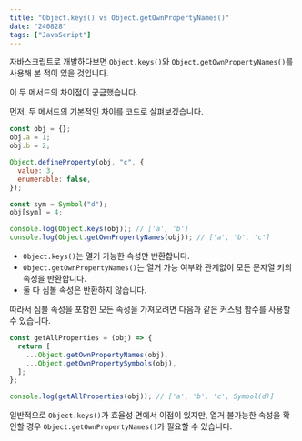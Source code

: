 ```yaml
---
title: "Object.keys() vs Object.getOwnPropertyNames()"
date: "240828"
tags: ["JavaScript"]
---
```


자바스크립트로 개발하다보면 `Object.keys()`와 `Object.getOwnPropertyNames()`를 사용해 본 적이 있을 것입니다.

이 두 메서드의 차이점이 궁금했습니다.

먼저, 두 메서드의 기본적인 차이를 코드로 살펴보겠습니다.

```javascript
const obj = {};
obj.a = 1;
obj.b = 2;

Object.defineProperty(obj, "c", {
  value: 3,
  enumerable: false,
});

const sym = Symbol("d");
obj[sym] = 4;

console.log(Object.keys(obj)); // ['a', 'b']
console.log(Object.getOwnPropertyNames(obj)); // ['a', 'b', 'c']
```

- `Object.keys()`는 열거 가능한 속성만 반환합니다.
- `Object.getOwnPropertyNames()`는 열거 가능 여부와 관계없이 모든 문자열 키의 속성을 반환합니다.
- 둘 다 심볼 속성은 반환하지 않습니다.

따라서 심볼 속성을 포함한 모든 속성을 가져오려면 다음과 같은 커스텀 함수를 사용할 수 있습니다.

```javascript
const getAllProperties = (obj) => {
  return [
    ...Object.getOwnPropertyNames(obj),
    ...Object.getOwnPropertySymbols(obj),
  ];
};

console.log(getAllProperties(obj)); // ['a', 'b', 'c', Symbol(d)]
```

일반적으로 `Object.keys()`가 효율성 면에서 이점이 있지만, 열거 불가능한 속성을 확인할 경우 `Object.getOwnPropertyNames()`가 필요할 수 있습니다.
